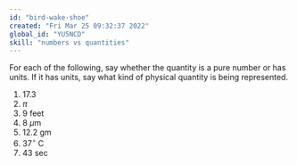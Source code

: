 ```yaml
---
id: "bird-wake-shoe"
created: "Fri Mar 25 09:32:37 2022"
global_id: "YU5NCD"
skill: "numbers vs quantities"
---
```



For each of the following, say whether the quantity is a pure number or has units. If it has units, say what kind of physical quantity is being represented.

1. 17.3
#. $\pi$
#. 9 feet
#. 8 $\mu$m
#. 12.2 gm
#. 37$^\circ$ C
#. 43 sec

